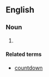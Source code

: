 {{also|countdown|Countdown|count down}}

==English==

===Noun===
{{en-noun}}

# {{alternative spelling of|countdown|lang=en}}

====Related terms====
* [[countdown]]